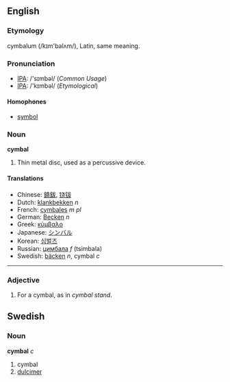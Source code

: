 ==English==
===Etymology===
cymbalum (/kɪm'balʌm/), Latin, same meaning.
===Pronunciation===
*[[IPA]]: /'sɪmbəl/ (''Common Usage'')
*[[IPA]]: /'kɪmbəl/ (''Etymological'')
====Homophones====
*[[symbol]]

===Noun===
'''cymbal'''
# Thin metal disc, used as a percussive device.

====Translations====
*Chinese: [[鐃鈸]], [[铙钹]]
*Dutch: [[klankbekken]] ''n''
*French: [[cymbales]] ''m pl''
*German: [[Becken]] ''n''
*Greek: [[κύμβαλο]]
*Japanese: [[シンバル]]
*Korean: [[심벌즈]]
*Russian: [[цимбала]] ''f'' (tsimbala)
*Swedish: [[bäcken]] ''n'', cymbal ''c''

----
===Adjective===
# For a cymbal, as in ''cymbal stand''.
==Swedish==
===Noun===
'''cymbal''' ''c''

# cymbal
# [[dulcimer]]